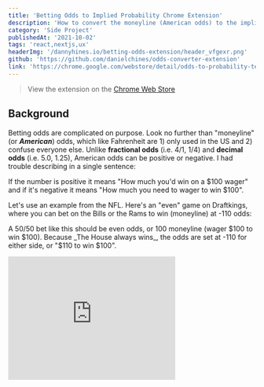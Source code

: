 ```yaml
---
title: 'Betting Odds to Implied Probability Chrome Extension'
description: 'How to convert the moneyline (American odds) to the implied probability.'
category: 'Side Project'
publishedAt: '2021-10-02'
tags: 'react,nextjs,ux'
headerImg: '/dannyhines.io/betting-odds-extension/header_vfgexr.png'
github: 'https://github.com/danielchines/odds-converter-extension'
link: 'https://chrome.google.com/webstore/detail/odds-to-probability-text/nofjpbibnnkinmfndoknlbkchbecgbkb'
---
```


<CloudinaryImg
  mdx
  publicId='/dannyhines.io/betting-odds-extension/header_vfgexr.png'
  alt='header image'
  width={3840}
  height={2160}
/>

> View the extension on the
> [Chrome Web Store](https://chrome.google.com/webstore/detail/odds-to-probability-text/nofjpbibnnkinmfndoknlbkchbecgbkb)

## Background

Betting odds are complicated on purpose. Look no further than "moneyline" (or
**_American_**) odds, which like Fahrenheit are 1) only used in the US and 2) confuse
everyone else. Unlike **fractional odds** (i.e. 4/1, 1/4) and **decimal odds** (i.e. 5.0,
1.25), American odds can be positive or negative. I had trouble describing in a single
sentence:

<GrayBox>
  If the number is positive it means "How much you'd win on a $100 wager" and if it's
  negative it means "How much you need to wager to win $100".
</GrayBox>

Let's use an example from the NFL. Here's an "even" game on Draftkings, where you can bet on
the Bills or the Rams to win (moneyline) at -110 odds:

<CloudinaryImg
  mdx
  publicId='/dannyhines.io/betting-odds-extension/betting-odds_gj3d7c.png'
  alt='nfl betting odds'
  width={555}
  height={155}
/>

A 50/50 bet like this should be even odds, or 100 moneyline (wager $100 to win $100).
Because _The House always wins_, the odds are set at -110 for either side, or "$110 to win
$100".

<iframe
  src='https://giphy.com/embed/glmRyiSI3v5E4'
  width='340'
  height='251'
  frameBorder='0'
  className='giphy-embed mx-auto'
/>

Let's say I'm going to flip a coin - if it's heads I'll give you $10, if it's tails you owe
me $11. If you play this game over and over, it's easy to see why you'd lose money over
time. When it's -110, or worse something like _+350 to win the Super Bowl_, it's difficult
to know if you're getting a "fair" price.

> I'm sure there's an argument why the moneyline odds betting syntax makes more sense, but
> in reality it's just another way that casinos try to distract you from the amount of money
> you're losing.

### Implied Probability

Assuming the odds are "fair", the implied probability is the percentage chance that the bet
is supposed to win. In the coin example, the probability of heads is 50%. At -110 odds,
however, the implied probability of choosing the Rams (or the Bills) isn't 50%, but 52.38%.

> -110 odds is like saying the odds are 110 / (100 + 110) = 11/21 = 0.5238095 = 52.38% (I'll
> explain later)

You can tell how much the vig is by adding up the implied probabilities, which in the NFL
example is about 105%. When betting on Futures, like "Super Bowl winner", this can be 140%
or higher. This how sportsbooks make money: _bets typically cost more than they should_.

> Using the implied probability is simpler way to look at sports betting: a "good bet" is
> one where you believe the percentage chance is higher than the implied probability.

### Converting odds

There are three main ways to frame odds:

- **Fractional**: The profit / wager.
- **Decimal**: The ratio of the payout amount, including the original stake, to the stake
  itself.
- **Moneyline/American**:
  - Positive: How much money will be won on a $100 wager.
  - Negative: How much money must be wagered to win $100.

<GrayBox>
  **For example**: <br />
  4/1 fractional odds implies you could make $400 profit on a $100 wager, which is +400 American
  or 5.0 decimal (you get back 5x your original wager). <br />
  1/4 odds is "wager $400 to win $100", or 1.25 in decimal. This would be -400 in freedom
  units.
</GrayBox>

Converting from decimal to implied probability is easy - just do 1 divided by the decimal
odds. If you need to convert a moneyline to a probability, however, it's kinda messy:

If Odds < 0:

- **Probability = (-1\*(Odds)) / (-1(Odds) + 100)**

If Odds > 0:

- **Probability = 100 / (Odds + 100)**

## Building a Chrome Extension

I decided to automate the process by making a Chrome extension to convert the odds for me.
It's a lightweight extension that scans any webpage for instances of American odds (-130,
+140, etc), converts it to implied probability as a percentage, and inserts the probability
next to the odds.

In javascript, the conversion function looks something like this, where `match` is the
moneyline odds as a string:

```js
function replacer(match) {
  const num = parseInt(match.slice(1, match.length));
  let replacement = '';
  if (match[0] === '-') {
    replacement = ((num / (num + 100)) * 100).toFixed(1);
  } else {
    replacement = ((100 / (num + 100)) * 100).toFixed(1);
  }
  return match + ' (' + replacement + '%)';
}
```

When the extension is activated, it runs through this function to replace the text on the
page:

```js
function replaceAllText(active) {
  // Replace every text element on the page
  let body = document.getElementsByTagName('body')[0];
  let textNodes = [...body.querySelectorAll('*')]
    .map((l) => [...l.childNodes])
    .flat()
    .filter((l) => l.nodeType === 3);

  for (let i = 0; i < textNodes.length; i++) {
    textNodeInnerHTML(textNodes[i], active);
  }
}
```

Specifically, `textNodeInnerHTML()` is either creating a new div to add to the page, or
removing the already-added div if they're toggling off the 'active' state. That regex is
basically searching for American odds if it's `active`, otherwise it's looking for the
inserted probabilities like "(55%)".

```js
unction textNodeInnerHTML(textNode, active) {
  let regex = active ? /([+-])(\d\d\d+)/g : / \(\d*\.\d\%\)/g;
  var div = document.createElement("div");
  textNode.parentNode.insertBefore(div, textNode);
  div.insertAdjacentHTML(
    "afterend",
    textNode.data.replace(regex, active ? replacer : "")
  );
  div.remove();
  textNode.remove();
}
```

And that's pretty much it, other than adding a background script to know when the extension
is actually triggered, and adding a listener to call the code above. For that same Bills
Rams game, here's what happens when you click on the extension:

<CloudinaryImg
  mdx
  publicId='/dannyhines.io/betting-odds-extension/betting-odds-converted_cp9czb.png'
  alt='nfl betting odds'
  width={555}
  height={155}
/>

<CloudinaryImg
  mdx
  publicId='/dannyhines.io/betting-odds-extension/i-like-those-odds_kbnroj.png'
  alt='i like those odds'
  width={800 / 2}
  height={450 / 2}
/>

## Building and deploying to the Chrome Web Store

To deploy it I had to register as a
[Chrome Web Store Developer](https://developer.chrome.com/docs/webstore/register/) and add a
`manifest.json` file with the extension's metadata. I also put together some images for the
Web Store listing. Then to zip it all up:

```bash
zip -r build.zip images/ background.js content_script.js manifest.json
```

Then in the
[Chrome Web Store Developer Dashboard](https://chrome.google.com/u/1/webstore/devconsole),
upload that `build.zip` and after a review from Google it was available for download.
